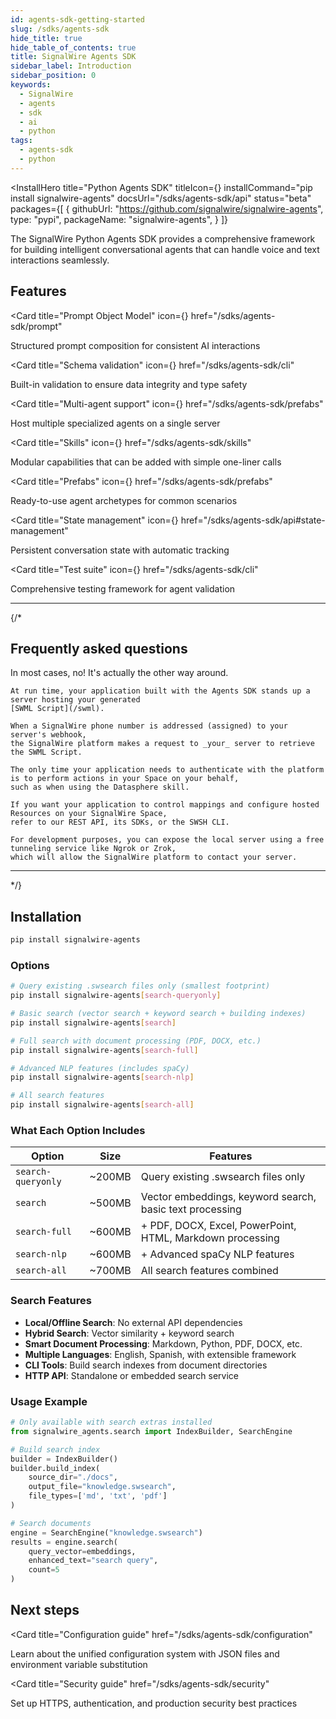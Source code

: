 ```yaml
---
id: agents-sdk-getting-started
slug: /sdks/agents-sdk
hide_title: true
hide_table_of_contents: true
title: SignalWire Agents SDK
sidebar_label: Introduction
sidebar_position: 0
keywords:
  - SignalWire
  - agents
  - sdk
  - ai
  - python
tags:
  - agents-sdk
  - python
---
```



<InstallHero
  title="Python Agents SDK"
  titleIcon={<FaPython />}
  installCommand="pip install signalwire-agents"
  docsUrl="/sdks/agents-sdk/api"
  status="beta"
  packages={[
    {
      githubUrl: "https://github.com/signalwire/signalwire-agents",
      type: "pypi",
      packageName: "signalwire-agents",
    }
  ]}
>
</InstallHero>

The SignalWire Python Agents SDK provides a comprehensive framework for building intelligent conversational agents that can handle voice and text interactions seamlessly.

## Features

<CardGroup cols={3}>

<Card 
    title="Prompt Object Model"
    icon={<MdCode />}
    href="/sdks/agents-sdk/prompt"
>
Structured prompt composition for consistent AI interactions
</Card>

<Card 
    title="Schema validation"
    icon={<MdBugReport />}
    href="/sdks/agents-sdk/cli"
>
Built-in validation to ensure data integrity and type safety
</Card>

<Card 
    title="Multi-agent support"
    icon={<MdGroup />}
    href="/sdks/agents-sdk/prefabs"
>
Host multiple specialized agents on a single server
</Card>

<Card 
    title="Skills"
    icon={<MdExtension />}
    href="/sdks/agents-sdk/skills"
>
Modular capabilities that can be added with simple one-liner calls
</Card>

<Card 
    title="Prefabs"
    icon={<MdArchitecture />}
    href="/sdks/agents-sdk/prefabs"
>
Ready-to-use agent archetypes for common scenarios
</Card>

<Card 
    title="State management"
    icon={<MdStorage />}
    href="/sdks/agents-sdk/api#state-management"
>
Persistent conversation state with automatic tracking
</Card>

<Card 
    title="Test suite"
    icon={<MdBugReport />}
    href="/sdks/agents-sdk/cli"
>
Comprehensive testing framework for agent validation
</Card>

</CardGroup>

---

{/*
## Frequently asked questions

<AccordionGroup>

<Accordion title="Does my application need to authenticate with the SignalWire platform?">
    In most cases, no! It's actually the other way around.

    At run time, your application built with the Agents SDK stands up a server hosting your generated
    [SWML Script](/swml).
    
    When a SignalWire phone number is addressed (assigned) to your server's webhook, 
    the SignalWire platform makes a request to _your_ server to retrieve the SWML Script.

    The only time your application needs to authenticate with the platform is to perform actions in your Space on your behalf,
    such as when using the Datasphere skill.

    If you want your application to control mappings and configure hosted Resources on your SignalWire Space,
    refer to our REST API, its SDKs, or the SWSH CLI.
</Accordion>
<Accordion title="What prerequisites do I need to start building?">

    For development purposes, you can expose the local server using a free tunneling service like Ngrok or Zrok,
    which will allow the SignalWire platform to contact your server.

</Accordion>

</AccordionGroup>

---

*/}

## Installation

```bash
pip install signalwire-agents
```

<Accordion title="Install with optional local search system" description="The SDK includes optional local search capabilities that can be installed separately to avoid adding large dependencies to the base installation.">

### Options

```bash
# Query existing .swsearch files only (smallest footprint)
pip install signalwire-agents[search-queryonly]

# Basic search (vector search + keyword search + building indexes)
pip install signalwire-agents[search]

# Full search with document processing (PDF, DOCX, etc.)
pip install signalwire-agents[search-full]

# Advanced NLP features (includes spaCy)
pip install signalwire-agents[search-nlp]

# All search features
pip install signalwire-agents[search-all]
```

### What Each Option Includes

| Option | Size | Features |
|--------|------|----------|
| `search-queryonly` | ~200MB | Query existing .swsearch files only |
| `search` | ~500MB | Vector embeddings, keyword search, basic text processing |
| `search-full` | ~600MB | + PDF, DOCX, Excel, PowerPoint, HTML, Markdown processing |
| `search-nlp` | ~600MB | + Advanced spaCy NLP features |
| `search-all` | ~700MB | All search features combined |

### Search Features

- **Local/Offline Search**: No external API dependencies
- **Hybrid Search**: Vector similarity + keyword search
- **Smart Document Processing**: Markdown, Python, PDF, DOCX, etc.
- **Multiple Languages**: English, Spanish, with extensible framework
- **CLI Tools**: Build search indexes from document directories
- **HTTP API**: Standalone or embedded search service

### Usage Example

```python
# Only available with search extras installed
from signalwire_agents.search import IndexBuilder, SearchEngine

# Build search index
builder = IndexBuilder()
builder.build_index(
    source_dir="./docs",
    output_file="knowledge.swsearch",
    file_types=['md', 'txt', 'pdf']
)

# Search documents
engine = SearchEngine("knowledge.swsearch")
results = engine.search(
    query_vector=embeddings,
    enhanced_text="search query",
    count=5
)
```

</Accordion>

## Next steps

<CardGroup cols={2}>

<Card 
    title="Configuration guide"
    href="/sdks/agents-sdk/configuration"
>
Learn about the unified configuration system with JSON files and environment variable substitution
</Card>

<Card 
    title="Security guide"
    href="/sdks/agents-sdk/security"
>
Set up HTTPS, authentication, and production security best practices
</Card>

</CardGroup>

<style>{`.theme-doc-breadcrumbs{display:none};`}</style>
<style>{`.theme-doc-footer-edit-meta-row{display:none}`}</style>
